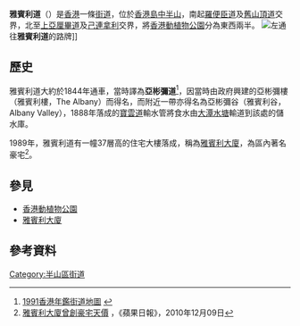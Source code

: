 {{Infobox Hong Kong Road
|   中文街道名稱    =  雅賓利道
|   英文街道名稱    =  Albany Road
|   圖片        =  File:HK Mid-levels 雅賓利道 Albany Road steep slope Dec-2011.jpg
|   圖片說明    =  雅賓利道
|   路段總長度  =  0.4
|   車速限制    =  
|   行車線數量  =  雙線單程
|   所在地區    =  [[中西區_(香港)|中西區]][[中環|中環]]
|   起點        =  [[羅便臣道|羅便臣道]]及[[舊山頂道|舊山頂道]]交界
|   終點        =  [[上亞厘畢道|上亞厘畢道]]及[[己連拿利|己連拿利]]交界
|   通車日期    = 約1844年
|   命名日期    = 
|   舊有名稱    = 亞彬彌道
}}
'''雅賓利道'''（{{lang-en|'''Albany Road'''}}）是[[香港|香港]]一條[[街道|街道]]，位於[[香港島|香港島]][[中半山|中半山]]，南起[[羅便臣道|羅便臣道]]及[[舊山頂道|舊山頂道]]交界，北至[[上亞厘畢道|上亞厘畢道]]及[[己連拿利|己連拿利]]交界，將[[香港動植物公園|香港動植物公園]]分為東西兩半。
[[File:Robinson_Road_to_Albany_Road.jpg|左]]通往'''雅賓利道'''的路牌]]

==歷史==
雅賓利道大約於1844年通車，當時譯為'''亞彬彌道'''<ref>[http://hkclweb.hkpl.gov.hk:8000/microfilm/l/Batch32/71AD5AB95E76095AACD41E0859492170.pdf 1991香港年鑑街道地圖] {{webarchive|url=https://web.archive.org/web/20100821205706/http://hkclweb.hkpl.gov.hk:8000/microfilm/l/Batch32/71AD5AB95E76095AACD41E0859492170.pdf |date=2010-08-21 }}</ref>，因當時由政府興建的亞彬彌樓（雅賓利樓，The Albany）而得名，而附近一帶亦得名為亞彬彌谷（雅賓利谷，Albany Valley），1888年落成的[[寶雲道|寶雲道]]輸水管將食水由[[大潭水塘|大潭水塘]]輸道到該處的儲水庫。

1989年，雅賓利道有一幢37層高的住宅大樓落成，稱為[[雅賓利大廈|雅賓利大廈]]，為區內著名豪宅<ref>[http://hk.apple.nextmedia.com/news/art/20101209/14747532 雅賓利大廈曾創豪宅天價] {{Wayback|url=http://hk.apple.nextmedia.com/news/art/20101209/14747532 |date=20170613064439 }}，《蘋果日報》，2010年12月09日</ref>。

==參見==
* [[香港動植物公園|香港動植物公園]]
* [[雅賓利大廈|雅賓利大廈]]

==參考資料==
{{reflist}}

{{HK-road-stub}}

[[Category:半山區街道|Category:半山區街道]]